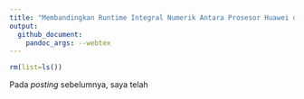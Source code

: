 ```yaml
---
title: "Membandingkan Runtime Integral Numerik Antara Prosesor Huawei dan Google Virtual Machine"
output: 
  github_document:
    pandoc_args: --webtex
---
```


```r
rm(list=ls())
```

Pada _posting_ sebelumnya, saya telah
